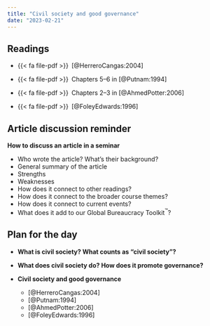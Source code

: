```yaml
---
title: "Civil society and good governance"
date: "2023-02-21"
---
```


## Readings

- {{< fa file-pdf >}}&ensp;[@HerreroCangas:2004]

- {{< fa file-pdf >}}&ensp;Chapters 5–6 in [@Putnam:1994]

- {{< fa file-pdf >}}&ensp;Chapters 2–3 in [@AhmedPotter:2006]

- {{< fa file-pdf >}}&ensp;[@FoleyEdwards:1996]



## Article discussion reminder

**How to discuss an article in a seminar**

- Who wrote the article? What’s their background?
- General summary of the article
- Strengths
- Weaknesses
- How does it connect to other readings?
- How does it connect to the broader course themes?
- How does it connect to current events?
- What does it add to our Global Bureaucracy Toolkit^™^?


## Plan for the day

- **What is civil society? What counts as "civil society"?**

- **What does civil society do? How does it promote governance?**

- **Civil society and good governance**

  - [@HerreroCangas:2004]
  - [@Putnam:1994]
  - [@AhmedPotter:2006]
  - [@FoleyEdwards:1996]

